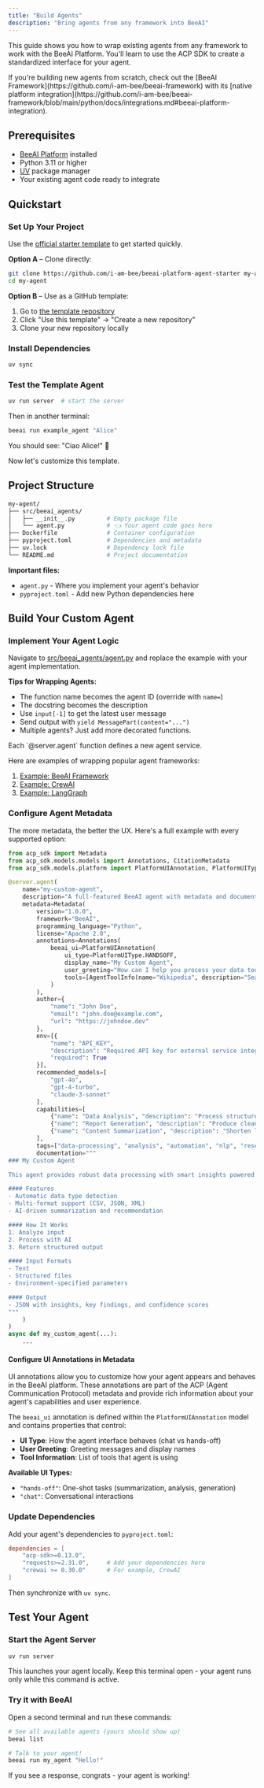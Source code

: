 ```yaml
---
title: "Build Agents"
description: "Bring agents from any framework into BeeAI"
---
```


This guide shows you how to wrap existing agents from any framework to work with the BeeAI Platform. You'll learn to use the ACP SDK to create a standardized interface for your agent.

<Tip>
If you're building new agents from scratch, check out the [BeeAI Framework](https://github.com/i-am-bee/beeai-framework) with its [native platform integration](https://github.com/i-am-bee/beeai-framework/blob/main/python/docs/integrations.md#beeai-platform-integration).
</Tip>

## Prerequisites

- [BeeAI Platform](/introduction/quickstart) installed
- Python 3.11 or higher
- [UV](https://docs.astral.sh/uv/) package manager
- Your existing agent code ready to integrate

## Quickstart

### Set Up Your Project

Use the [official starter template](https://github.com/i-am-bee/beeai-platform-agent-starter) to get started quickly.

**Option A** – Clone directly:

```bash
git clone https://github.com/i-am-bee/beeai-platform-agent-starter my-agent
cd my-agent
```

**Option B** – Use as a GitHub template:

1. Go to [the template repository](https://github.com/i-am-bee/beeai-platform-agent-starter)
2. Click "Use this template" → "Create a new repository"
3. Clone your new repository locally

### Install Dependencies

```bash
uv sync
```

### Test the Template Agent

```bash
uv run server  # start the server
```

Then in another terminal:

```bash
beeai run example_agent "Alice"
```

You should see: "Ciao Alice!" 🎉

Now let's customize this template.

## Project Structure

```bash
my-agent/
├── src/beeai_agents/
│   ├── __init__.py         # Empty package file
│   └── agent.py            # 👈 Your agent code goes here
├── Dockerfile              # Container configuration
├── pyproject.toml          # Dependencies and metadata
├── uv.lock                 # Dependency lock file
└── README.md               # Project documentation
```

**Important files:**
- `agent.py` - Where you implement your agent's behavior
- `pyproject.toml` - Add new Python dependencies here

## Build Your Custom Agent

### Implement Your Agent Logic

Navigate to [src/beeai_agents/agent.py](https://github.com/i-am-bee/beeai-platform-agent-starter/blob/main/src/beeai_agents/agent.py) and replace the example with your agent implementation.

**Tips for Wrapping Agents:**
- The function name becomes the agent ID (override with `name=`)
- The docstring becomes the description
- Use `input[-1]` to get the latest user message
- Send output with `yield MessagePart(content="...")`
- Multiple agents? Just add more decorated functions.

<Tip>
Each `@server.agent` function defines a new agent service.
</Tip>

Here are examples of wrapping popular agent frameworks:

1. [Example: BeeAI Framework](https://github.com/i-am-bee/acp/blob/main/examples/python/beeai-chat/agent.py)
2. [Example: CrewAI](https://github.com/i-am-bee/acp/blob/main/examples/python/crewai-song-writer/agent.py)
3. [Example: LangGraph](https://github.com/i-am-bee/acp/blob/main/examples/python/langgraph-greeting/agent.py)

### Configure Agent Metadata

The more metadata, the better the UX. Here's a full example with every supported option:

```python
from acp_sdk import Metadata
from acp_sdk.models.models import Annotations, CitationMetadata
from acp_sdk.models.platform import PlatformUIAnnotation, PlatformUIType, AgentToolInfo

@server.agent(
    name="my-custom-agent",
    description="A full-featured BeeAI agent with metadata and documentation",
    metadata=Metadata(
        version="1.0.0",
        framework="BeeAI",
        programming_language="Python",
        license="Apache 2.0",
        annotations=Annotations(
            beeai_ui=PlatformUIAnnotation(
                ui_type=PlatformUIType.HANDSOFF,
                display_name="My Custom Agent",
                user_greeting="How can I help you process your data today?",
                tools=[AgentToolInfo(name="Wikipedia", description="Search for information on Wikipedia")],
            )
        ),
        author={
            "name": "John Doe",
            "email": "john.doe@example.com",
            "url": "https://johndoe.dev"
        },
        env=[{
            "name": "API_KEY",
            "description": "Required API key for external service integration",
            "required": True
        }],
        recommended_models=[
            "gpt-4o",
            "gpt-4-turbo",
            "claude-3-sonnet"
        ],
        capabilities=[
            {"name": "Data Analysis", "description": "Process structured/unstructured data"},
            {"name": "Report Generation", "description": "Produce clean summaries and insights"},
            {"name": "Content Summarization", "description": "Shorten long articles or documents"}
        ],
        tags=["data-processing", "analysis", "automation", "nlp", "research"],
        documentation="""
### My Custom Agent

This agent provides robust data processing with smart insights powered by AI.

#### Features
- Automatic data type detection
- Multi-format support (CSV, JSON, XML)
- AI-driven summarization and recommendation

#### How It Works
1. Analyze input
2. Process with AI
3. Return structured output

#### Input Formats
- Text
- Structured files
- Environment-specified parameters

#### Output
- JSON with insights, key findings, and confidence scores
"""
    )
)
async def my_custom_agent(...):
    ...

```

#### Configure UI Annotations in Metadata
UI annotations allow you to customize how your agent appears and behaves in the BeeAI platform. These annotations are part of the ACP (Agent Communication Protocol) metadata and provide rich information about your agent's capabilities and user experience.

The `beeai_ui` annotation is defined within the `PlatformUIAnnotation` model and contains properties that control:

- **UI Type**: How the agent interface behaves (chat vs hands-off)
- **User Greeting**: Greeting messages and display names
- **Tool Information**: List of tools that agent is using

**Available UI Types:**
- `"hands-off"`: One-shot tasks (summarization, analysis, generation)
- `"chat"`: Conversational interactions

### Update Dependencies

Add your agent's dependencies to `pyproject.toml`:

```toml
dependencies = [
    "acp-sdk>=0.13.0",
    "requests>=2.31.0",     # Add your dependencies here
    "crewai >= 0.30.0"      # For example, CrewAI
]
```

Then synchronize with `uv sync`.

## Test Your Agent

### Start the Agent Server

```bash
uv run server
```

This launches your agent locally. Keep this terminal open - your agent runs only while this command is active.

### Try it with BeeAI

Open a second terminal and run these commands:

```bash
# See all available agents (yours should show up)
beeai list

# Talk to your agent!
beeai run my_agent "Hello!"
```

If you see a response, congrats - your agent is working!
